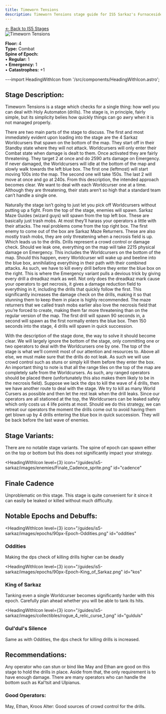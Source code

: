 ```yaml
---
title: Timeworn Tensions
description: Timeworn Tensions stage guide for IS5 Sarkaz's Furnaceside Fables
---
```


<div class="back-button-container">
  <a href="/is5-sarkaz/stages/" class="back-button">
    <span class="back-arrow">←</span>
    <span class="back-text">Back to IS5 Stages</span>
  </a>
</div>


<img src="/stages/is5/timeworn-tensions.png" alt="Timeworn Tensions" />

**Floor:** 4  
**Type:** Combat  
**Spine of Epoch:**<br />
• **Regular:** 1<br />
• **Emergency:** 1<br />
• **Catastrophes:** +1

---import HeadingWithIcon from '/src/components/HeadingWithIcon.astro';

<StrategySection title="Timeworn Tensions" author="Bait" defaultOpen={true}>



## Stage Description:

Timeworn Tensions is a stage which checks for a single thing: how well you can deal with Holy Automaton (drills). The stage is, in principle, fairly simple, but its simplicity belies how quickly things can go awry when it is not managed properly.

There are two main parts of the stage to discuss. The first and most immediately evident upon loading into the stage are the 4 Sarkaz Worldcursers that spawn on the bottom of the map. They start off in their Standby state where they will not attack. Worldcursers will only enter their Combat state when damage is dealt to them. Once activated they are fairly threatening. They target 2 at once and do 2590 arts damage on Emergency. If never damaged, the Worldcursers will idle at the bottom of the map and slowly walk towards the left blue box. The first one (leftmost) will start moving 100s into the map. The second one will take 150s. The last 2 will move at once and go at 240s. From this description, the intended approach becomes clear. We want to deal with each Worldcurser one at a time. Although they are threatening, their stats aren’t so high that a standard team can’t handle a single one. 

Naturally the stage isn’t going to just let you pick off Worldcursers without putting up a fight. From the top of the stage, enemies will spawn. Sarkaz Maze Guides (wizard guys) will spawn from the top left box. These are basically just trash mobs. At most they’ll harass your operators a little with their attacks. The real problems come from the top right box. The first enemy to come out of the box are Sarkaz Maze Returners. These are also mostly trash mobs, they are only threatening when a necrosis field is up. Which leads us to the drills. Drills represent a crowd control or damage check. Should we leak one, everything on the map will take 2215 physical damage on Emergency. This includes the Worldcursers on the bottom of the map. Should this happen, every Worldcurser will wake up and beeline into the blue box, annihilating everything in their path with their combined attacks. As such, we have to kill every drill before they enter the blue box on the right. This is where the Emergency variant pulls a devious trick by giving every drill a dreadkaz mark as well. Not only does the dreadkaz mark cause your operators to get necrosis, it gives a damage reduction field to everything in it, including the drills that quickly follow the first. This significantly increases the damage check on the drills, making it so that stunning them to keep them in place is highly recommended. The maze returners that we called trash mobs earlier also love the necrosis field that you’re forced to create, making them far more threatening than on the regular version of the map. The first drill will spawn 90 seconds in, a second will spawn as the first normally enters the blue box. Then 150 seconds into the stage, 4 drills will spawn in quick succession.  

With the description of the stage done, the way to solve it should become clear. We will largely ignore the bottom of the stage, only committing one or two operators to deal with the Worldcursers one by one. The top of the stage is what we’ll commit most of our attention and resources to. Above all else, we must make sure that the drills do not leak. As such we will use crowd control such as stuns or simply kill them before they enter the box. An important thing to note is that all the range tiles on the top of the map are completely safe from the Worldcursers. As such, any ranged operators should be placed there (unfortunately this also makes them likely to be in the necrosis field). Suppose we lack the dps to kill the wave of 4 drills, then we have another route to deal with the stage. We try to kill as many World Cursers as possible and then let the rest leak when the drill leaks. Since our operators are all stationed at the top, the Worldcursers can be leaked safely which only costs us 4 life points at most. Should we do this strategy, we can retreat our operators the moment the drills come out to avoid having them get blown up by 4 drills entering the blue box in quick succession. They will be back before the last wave of enemies.

## Stage Variants:

There are no notable stage variants. The spine of epoch can spawn either on the top or bottom but this does not significantly impact your strategy.

<HeadingWithIcon
  level={3}
  icon="/guides/is5-sarkaz/images/enemies/Finale_Cadence_sprite.png"
  id="cadence"
>
  ## Finale Cadence
</HeadingWithIcon>

Unproblematic on this stage. This stage is quite convenient for it since it can easily be leaked or killed without much difficulty.


## Notable Epochs and Debuffs:

<HeadingWithIcon
  level={3}
  icon="/guides/is5-sarkaz/images/epochs/90px-Epoch-Oddities.png"
  id="oddities"
>
  ### Oddities
</HeadingWithIcon>

Making the dps check of killing drills higher can be deadly

<HeadingWithIcon
  level={3}
  icon="/guides/is5-sarkaz/images/epochs/90px-Epoch-King_of_Sarkaz.png"
  id="kos"
>
  ### King of Sarkaz
</HeadingWithIcon>

Tanking even a single Worldcurser becomes significantly harder with this epoch. Carefully plan ahead whether you will be able to tank its hits.

<HeadingWithIcon
  level={3}
  icon="/guides/is5-sarkaz/images/collectibles/rogue_4_relic_curse_1.png"
  id="gulduls"
>
  ### Gul'dul's Silence
</HeadingWithIcon>

Same as with Oddities, the dps check for killing drills is increased.
 

## Recommendations:

Any operator who can stun or bind like May and Ethan are good on this stage to hold the drills in place. Aside from that, the only requirement is to have enough damage. There are many operators who can handle the bottom such as Kal’tsit and Ulpianus.

### Good Operators:

May, Ethan, Kroos Alter: Good sources of crowd control for the drills.




</StrategySection>
